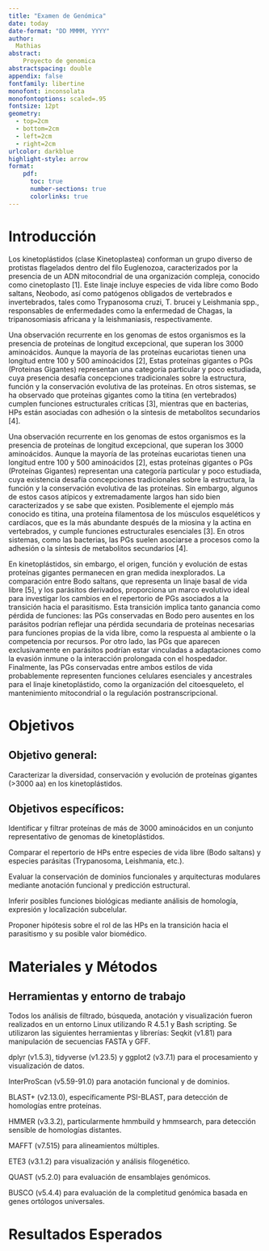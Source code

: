 ```yaml
---
title: "Examen de Genómica"
date: today
date-format: "DD MMMM, YYYY"
author: 
  Mathias
abstract:
    Proyecto de genomica
abstractspacing: double
appendix: false
fontfamily: libertine
monofont: inconsolata
monofontoptions: scaled=.95
fontsize: 12pt
geometry: 
  - top=2cm
  - bottom=2cm
  - left=2cm
  - right=2cm
urlcolor: darkblue
highlight-style: arrow
format: 
    pdf:
      toc: true
      number-sections: true
      colorlinks: true
---
```


# Introducción

Los kinetoplástidos (clase Kinetoplastea) conforman un grupo diverso de protistas flagelados dentro del filo Euglenozoa, caracterizados por la presencia de un ADN mitocondrial de una organización compleja, conocido como cinetoplasto [1]. Este linaje incluye especies de vida libre como Bodo saltans, Neobodo, así como patógenos obligados de vertebrados e invertebrados, tales como Trypanosoma cruzi, T. brucei y Leishmania spp., responsables de enfermedades como la enfermedad de Chagas, la tripanosomiasis africana y la leishmaniasis, respectivamente.

Una observación recurrente en los genomas de estos organismos es la presencia de proteínas de longitud excepcional, que superan los 3000 aminoácidos. Aunque la mayoría de las proteínas eucariotas tienen una longitud entre 100 y 500 aminoácidos [2], Estas proteínas gigantes o PGs (Proteinas Gigantes) representan una categoría particular y poco estudiada, cuya presencia desafía concepciones tradicionales sobre la estructura, función y la conservación evolutiva de las proteínas. En otros sistemas, se ha observado que proteínas gigantes como la titina (en vertebrados) cumplen funciones estructurales críticas [3], mientras que en bacterias, HPs están asociadas con adhesión o la síntesis de metabolitos secundarios [4].

Una observación recurrente en los genomas de estos organismos es la presencia de proteínas de longitud excepcional, que superan los 3000 aminoácidos. Aunque la mayoría de las proteínas eucariotas tienen una longitud entre 100 y 500 aminoácidos [2], estas proteínas gigantes o PGs (Proteínas Gigantes) representan una categoría particular y poco estudiada, cuya existencia desafía concepciones tradicionales sobre la estructura, la función y la conservación evolutiva de las proteínas. Sin embargo, algunos de estos casos atípicos y extremadamente largos han sido bien caracterizados y se sabe que existen. Posiblemente el ejemplo más conocido es titina, una proteína filamentosa de los músculos esqueléticos y cardíacos, que es la más abundante después de la miosina y la actina en vertebrados, y cumple funciones estructurales esenciales [3]. En otros sistemas, como las bacterias, las PGs suelen asociarse a procesos como la adhesión o la síntesis de metabolitos secundarios [4].

En kinetoplástidos, sin embargo, el origen, función y evolución de estas proteínas gigantes permanecen en gran medida inexplorados. La comparación entre Bodo saltans, que representa un linaje basal de vida libre [5], y los parásitos derivados, proporciona un marco evolutivo ideal para investigar los cambios en el repertorio de PGs asociados a la transición hacia el parasitismo. Esta transición implica tanto ganancia como pérdida de funciones: las PGs conservadas en Bodo pero ausentes en los parásitos podrían reflejar una pérdida secundaria de proteínas necesarias para funciones propias de la vida libre, como la respuesta al ambiente o la competencia por recursos. Por otro lado, las PGs que aparecen exclusivamente en parásitos podrían estar vinculadas a adaptaciones como la evasión inmune o la interacción prolongada con el hospedador. Finalmente, las PGs conservadas entre ambos estilos de vida probablemente representen funciones celulares esenciales y ancestrales para el linaje kinetoplástido, como la organización del citoesqueleto, el mantenimiento mitocondrial o la regulación postranscripcional.

# Objetivos

## Objetivo general:
Caracterizar la diversidad, conservación y evolución de proteínas gigantes (>3000 aa) en los kinetoplástidos.

## Objetivos específicos:
Identificar y filtrar proteínas de más de 3000 aminoácidos en un conjunto representativo de genomas de kinetoplástidos.

Comparar el repertorio de HPs entre especies de vida libre (Bodo saltans) y especies parásitas (Trypanosoma, Leishmania, etc.).

Evaluar la conservación de dominios funcionales y arquitecturas modulares mediante anotación funcional y predicción estructural.

Inferir posibles funciones biológicas mediante análisis de homología, expresión y localización subcelular.

Proponer hipótesis sobre el rol de las HPs en la transición hacia el parasitismo y su posible valor biomédico.


# Materiales y Métodos

## Herramientas y entorno de trabajo
Todos los análisis de filtrado, búsqueda, anotación y visualización fueron realizados en un entorno Linux utilizando R 4.5.1 y Bash scripting. Se utilizaron las siguientes herramientas y librerías:
Seqkit (v1.81) para manipulación de secuencias FASTA y GFF.

dplyr (v1.5.3), tidyverse (v1.23.5) y ggplot2 (v3.7.1) para el procesamiento y visualización de datos.

InterProScan (v5.59-91.0) para anotación funcional y de dominios.

BLAST+ (v2.13.0), específicamente PSI-BLAST, para detección de homologías entre proteínas.

HMMER (v3.3.2), particularmente hmmbuild y hmmsearch, para detección sensible de homologías distantes.

MAFFT (v7.515) para alineamientos múltiples.

ETE3 (v3.1.2) para visualización y análisis filogenético.

QUAST (v5.2.0) para evaluación de ensamblajes genómicos.

BUSCO (v5.4.4) para evaluación de la completitud genómica basada en genes ortólogos universales.

# Resultados Esperados



